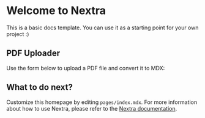 
# Welcome to Nextra

This is a basic docs template. You can use it as a starting point for your own project :)

## PDF Uploader

Use the form below to upload a PDF file and convert it to MDX:

<PdfUploader />

## What to do next?

Customize this homepage by editing `pages/index.mdx`. For more information about how to use Nextra, please refer to the [Nextra documentation](https://nextra.site).
